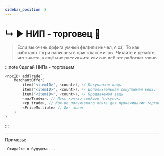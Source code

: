 ```yaml
---
sidebar_position: 8
---
```


# ↳ ▶ НИП - торговец 💎

> Если вы очень дофига умный фел(или не чел, я хз). То как работают тогри написаны в ориг классе игры. Читайте и делайте что знаете, а ещё мне расскажите как оно всё это работает говно.

:::note Сделай НИПа - торговцем
```kts
<npcID> addTrade{
    MerchantOffer(
        item("<itemID>", <count>), // Покупаемая вещь
        item("<itemID>", <count>), // Дополнительная покупаемая вещь. (не обязательно)
        item("<itemID>", <count>), // Продаваемая вещь
        <maxTrades>, // Макс кол-во трейдов (покупок)
        <xp_trade>, // Кол-во получаемого опыта для прокачивания торговца
        <PriceMultiple> // Фиг знает
    )
}
```
:::

---

Примеры:
```kts
 Ожидайте в будущем....
```